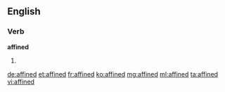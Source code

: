 ==English==

===Verb===
'''affined'''

# {{en-past of|affine}}

[[de:affined]]
[[et:affined]]
[[fr:affined]]
[[ko:affined]]
[[mg:affined]]
[[ml:affined]]
[[ta:affined]]
[[vi:affined]]